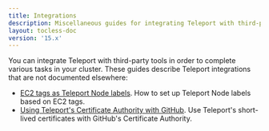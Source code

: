 ```yaml
---
title: Integrations
description: Miscellaneous guides for integrating Teleport with third-party tools.
layout: tocless-doc
version: '15.x'
---
```


You can integrate Teleport with third-party tools in order to complete various
tasks in your cluster. These guides describe Teleport integrations that are not
documented elsewhere:

- [EC2 tags as Teleport Node labels](/management/guides/ec2-tags). How to set up
  Teleport Node labels based on EC2 tags.
- [Using Teleport's Certificate Authority with
  GitHub](/management/guides/ssh-key-extensions). Use Teleport's short-lived
  certificates with GitHub's Certificate Authority.
